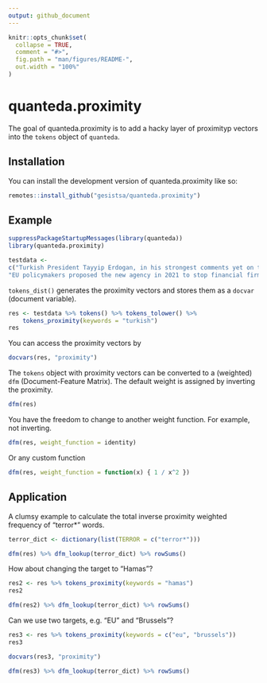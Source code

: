 ```yaml
---
output: github_document
---
```


<!-- README.md is generated from README.Rmd. Please edit that file -->

```r
knitr::opts_chunk$set(
  collapse = TRUE,
  comment = "#>",
  fig.path = "man/figures/README-",
  out.width = "100%"
)
```

# quanteda.proximity

<!-- badges: start -->
<!-- badges: end -->

The goal of quanteda.proximity is to add a hacky layer of proximityp vectors into the `tokens` object of `quanteda`.

## Installation

You can install the development version of quanteda.proximity like so:

``` r
remotes::install_github("gesistsa/quanteda.proximity")
```

## Example

```r
suppressPackageStartupMessages(library(quanteda))
library(quanteda.proximity)

testdata <-
c("Turkish President Tayyip Erdogan, in his strongest comments yet on the Gaza conflict, said on Wednesday the Palestinian militant group Hamas was not a terrorist organisation but a liberation group fighting to protect Palestinian lands.",
"EU policymakers proposed the new agency in 2021 to stop financial firms from aiding criminals and terrorists. Brussels has so far relied on national regulators with no EU authority to stop money laundering and terrorist financing running into billions of euros.")
```

`tokens_dist()` generates the proximity vectors and stores them as a `docvar` (document variable).

```r
res <- testdata %>% tokens() %>% tokens_tolower() %>%
    tokens_proximity(keywords = "turkish")
res
```

You can access the proximity vectors by

```r
docvars(res, "proximity")
```

The `tokens` object with proximity vectors can be converted to a (weighted) `dfm` (Document-Feature Matrix). The default weight is assigned by inverting the proximity.

```r
dfm(res)
```

You have the freedom to change to another weight function. For example, not inverting.

```r
dfm(res, weight_function = identity)
```

Or any custom function

```r
dfm(res, weight_function = function(x) { 1 / x^2 })
```

## Application

A clumsy example to calculate the total inverse proximity weighted frequency of "terror*" words.

```r
terror_dict <- dictionary(list(TERROR = c("terror*")))

dfm(res) %>% dfm_lookup(terror_dict) %>% rowSums()
```

How about changing the target to "Hamas"?

```r
res2 <- res %>% tokens_proximity(keywords = "hamas")
res2
```

```r
dfm(res2) %>% dfm_lookup(terror_dict) %>% rowSums()
```

Can we use two targets, e.g. "EU" and "Brussels"?

```r
res3 <- res %>% tokens_proximity(keywords = c("eu", "brussels"))
res3
```

```r
docvars(res3, "proximity")
```

```r
dfm(res3) %>% dfm_lookup(terror_dict) %>% rowSums()
```

